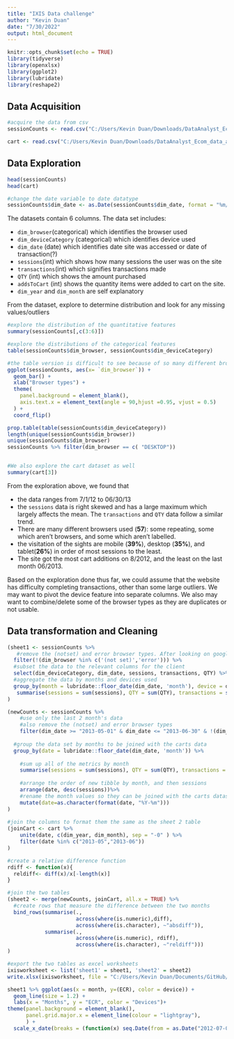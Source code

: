 ```yaml
---
title: "IXIS Data challenge"
author: "Kevin Duan"
date: "7/30/2022"
output: html_document
---
```


```r
knitr::opts_chunk$set(echo = TRUE)
library(tidyverse)
library(openxlsx)
library(ggplot2)
library(lubridate)
library(reshape2)
```

## Data Acquisition

```r
#acquire the data from csv
sessionCounts <- read.csv("C:/Users/Kevin Duan/Downloads/DataAnalyst_Ecom_data_sessionCounts.csv")

cart <- read.csv("C:/Users/Kevin Duan/Downloads/DataAnalyst_Ecom_data_addsToCart.csv")
```

## Data Exploration


```r
head(sessionCounts)
head(cart)

#change the date variable to date datatype
sessionCounts$dim_date <- as.Date(sessionCounts$dim_date, format = "%m/%d/%y")
```
The datasets contain 6 columns. The data set includes:

* `dim_browser`(categorical) which identifies the browser used
* `dim_deviceCategory` (categorical) which identifies device used
* `dim_date` (date) which identifies date site was accessed or date of transaction(?)
* `sessions`(int) which shows how many sessions the user was on the site 
* `transactions`(int) which signifies transactions made
* `QTY` (int) which shows the amount purchased
* `addsToCart` (int) shows the quantity items were added to cart on the site. 
* `dim_year` and `dim_month` are self explanatory

From the dataset, explore to determine distribution and look for any missing values/outliers


```r
#explore the distribution of the quantitative features
summary(sessionCounts[,c(3:6)])

#explore the distributions of the categorical features
table(sessionCounts$dim_browser, sessionCounts$dim_deviceCategory)

#the table version is difficult to see because of so many different browsers, we plot the data instead to visualize it.
ggplot(sessionCounts, aes(x= `dim_browser`)) + 
  geom_bar() +
  xlab("Browser types") +
  theme(
    panel.background = element_blank(),
    axis.text.x = element_text(angle = 90,hjust =0.95, vjust = 0.5)
  ) +
  coord_flip()

prop.table(table(sessionCounts$dim_deviceCategory))
length(unique(sessionCounts$dim_browser))
unique(sessionCounts$dim_browser)
sessionCounts %>% filter(dim_browser == c( "DESKTOP"))


#We also explore the cart dataset as well
summary(cart[3])

```

From the exploration above, we found that

* the data ranges from 7/1/12 to 06/30/13 
* the `sessions` data is right skewed and has a large maximum which largely affects the mean. The `transactions` and `QTY` data follow a similar trend.
* There are many different browsers used (**57**): some repeating, some which aren't browsers, and some which aren't labelled.
* the visitation of the sights are mobile (**39%**), desktop (**35%**), and tablet(**26%**) in order of most sessions to the least.
* The site got the most cart additions on 8/2012, and the least on the last month 06/2013.

Based on the exploration done thus far, we could assume that the website has difficulty completing transactions, other than some large outliers.
We may want to pivot the device feature into separate columns. We also may want to combine/delete some of the browser types as they are duplicates or not usable.

## Data transformation and Cleaning

```r
(sheet1 <- sessionCounts %>%
   #remove the (notset) and error browser types. After looking on google analytics (GA) it said that these could be tag errors. 
  filter(!(dim_browser %in% c('(not set)','error'))) %>%
  #subset the data to the relevant columns for the client
  select(dim_deviceCategory, dim_date, sessions, transactions, QTY) %>%
  #aggregate the data by months and devices used
  group_by(month = lubridate::floor_date(dim_date, 'month'), device = dim_deviceCategory) %>%
   summarise(sessions = sum(sessions), QTY = sum(QTY), transactions = sum(transactions), ECR = sum(transactions)/sum(sessions))
)

(newCounts <- sessionCounts %>%
    #use only the last 2 month's data
    #also remove the (notset) and error browser types
    filter(dim_date >= "2013-05-01" & dim_date <= "2013-06-30" & !(dim_browser %in% c('(not set)','error'))) %>%
    
  #group the data set by months to be joined with the carts data
  group_by(date = lubridate::floor_date(dim_date, 'month')) %>%
    
    #sum up all of the metrics by month
    summarise(sessions = sum(sessions), QTY = sum(QTY), transactions = sum(transactions)) %>%
    
    #arrange the order of new tibble by month, and then sessions
    arrange(date, desc(sessions))%>%
    #rename the month values so they can be joined with the carts dataset
    mutate(date=as.character(format(date, "%Y-%m")))
)
    
#join the columns to format them the same as the sheet 2 table
(joinCart <- cart %>%
    unite(date, c(dim_year, dim_month), sep = "-0" ) %>%
    filter(date %in% c("2013-05","2013-06"))
)  

#create a relative difference function
rdiff <- function(x){
  reldiff<- diff(x)/x[-length(x)]
}

#join the two tables
(sheet2 <- merge(newCounts, joinCart, all.x = TRUE) %>%
  #create rows that measure the difference between the two months
  bind_rows(summarise(.,
                      across(where(is.numeric),diff),
                      across(where(is.character), ~"absdiff")), 
            summarise(.,
                      across(where(is.numeric), rdiff),
                      across(where(is.character), ~"reldiff")))
)
```
```r
#export the two tables as excel worksheets
ixisworksheet <- list('sheet1' = sheet1, 'sheet2' = sheet2)
write.xlsx(ixisworksheet, file = "C:/Users/Kevin Duan/Documents/GitHub/IXISDataChallenge/IXISDataChallenge.xlsx")
```


```r
sheet1 %>% ggplot(aes(x = month, y=(ECR), color = device)) + 
  geom_line(size = 1.2) + 
  labs(x = "Months", y = "ECR", color = "Devices")+
theme(panel.background = element_blank(),
      panel.grid.major.x = element_line(colour = "lightgray"),
      ) +
  scale_x_date(breaks = (function(x) seq.Date(from = as.Date("2012-07-01"), to=as.Date("2013-06-30") , by="2 months")))
```
